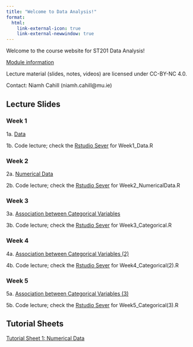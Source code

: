 ```yaml
---
title: "Welcome to Data Analysis!"
format:
  html:
    link-external-icon: true
    link-external-newwindow: true
---
```


Welcome to the course website for ST201 Data Analysis!

[Module information](https://ncahill89.github.io/ST201/0-Information.html)

Lecture material (slides, notes, videos) are licensed under CC-BY-NC 4.0.

Contact: Niamh Cahill (niamh.cahill\@mu.ie)

## Lecture Slides 

### Week 1

1a. [Data](https://ncahill89.github.io/ST201/1-Data.html)

1b. Code lecture; check the [Rstudio Sever](https://rstudio.maths.nuim.ie) for Week1_Data.R

### Week 2

2a. [Numerical Data](https://ncahill89.github.io/ST201/2-Numerical.html)

2b. Code lecture; check the [Rstudio Sever](https://rstudio.maths.nuim.ie) for Week2_NumericalData.R


### Week 3

3a. [Association between Categorical Variables](https://ncahill89.github.io/ST201/3-Categorical.html)

3b. Code lecture; check the [Rstudio Sever](https://rstudio.maths.nuim.ie) for Week3_Categorical.R

### Week 4

4a. [Association between Categorical Variables (2)](https://ncahill89.github.io/ST201/4-Categorical2.html)

4b. Code lecture; check the [Rstudio Sever](https://rstudio.maths.nuim.ie) for Week4_Categorical(2).R


### Week 5

5a. [Association between Categorical Variables (3)](https://ncahill89.github.io/ST201/5-Categorical3.html)

5b. Code lecture; check the [Rstudio Sever](https://rstudio.maths.nuim.ie) for Week5_Categorical(3).R


## Tutorial Sheets

[Tutorial Sheet 1: Numerical Data](https://ncahill89.github.io/ST201/Tutorial1.html)
